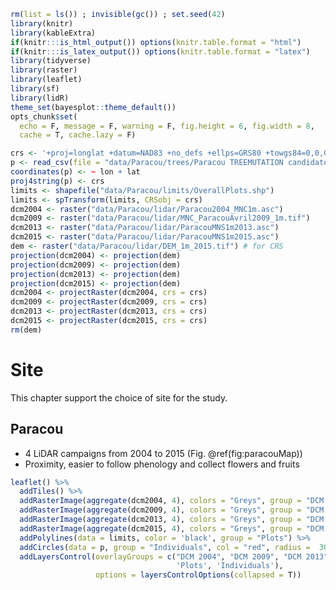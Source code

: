 ```r
rm(list = ls()) ; invisible(gc()) ; set.seed(42)
library(knitr)
library(kableExtra)
if(knitr:::is_html_output()) options(knitr.table.format = "html") 
if(knitr:::is_latex_output()) options(knitr.table.format = "latex") 
library(tidyverse)
library(raster)
library(leaflet)
library(sf)
library(lidR)
theme_set(bayesplot::theme_default())
opts_chunk$set(
  echo = F, message = F, warning = F, fig.height = 6, fig.width = 8,
  cache = T, cache.lazy = F)
```

```r
crs <- '+proj=longlat +datum=NAD83 +no_defs +ellps=GRS80 +towgs84=0,0,0' # global crs definition
p <- read_csv(file = "data/Paracou/trees/Paracou TREEMUTATION candidates.csv")
coordinates(p) <- ~ lon + lat
proj4string(p) <- crs
limits <- shapefile("data/Paracou/limits/OverallPlots.shp")
limits <- spTransform(limits, CRSobj = crs)
dcm2004 <- raster("data/Paracou/lidar/Paracou2004_MNC1m.asc")
dcm2009 <- raster("data/Paracou/lidar/MNC_ParacouAvril2009_1m.tif")
dcm2013 <- raster("data/Paracou/lidar/ParacouMNS1m2013.asc")
dcm2015 <- raster("data/Paracou/lidar/ParacouMNS1m2015.asc")
dem <- raster("data/Paracou/lidar/DEM_1m_2015.tif") # for CRS
projection(dcm2004) <- projection(dem)
projection(dcm2009) <- projection(dem)
projection(dcm2013) <- projection(dem)
projection(dcm2015) <- projection(dem)
dcm2004 <- projectRaster(dcm2004, crs = crs)
dcm2009 <- projectRaster(dcm2009, crs = crs)
dcm2013 <- projectRaster(dcm2013, crs = crs)
dcm2015 <- projectRaster(dcm2015, crs = crs)
rm(dem) 
```

# Site

This chapter support the choice of site for the study.

## Paracou

* 4 LiDAR campaigns from 2004 to 2015 (Fig. \@ref(fig:paracouMap))
* Proximity, easier to follow phenology and collect flowers and fruits

```r
leaflet() %>%
  addTiles() %>% 
  addRasterImage(aggregate(dcm2004, 4), colors = "Greys", group = "DCM 2004") %>%
  addRasterImage(aggregate(dcm2009, 4), colors = "Greys", group = "DCM 2009") %>%
  addRasterImage(aggregate(dcm2013, 4), colors = "Greys", group = "DCM 2013") %>%
  addRasterImage(aggregate(dcm2015, 4), colors = "Greys", group = "DCM 2015") %>%
  addPolylines(data = limits, color = 'black', group = "Plots") %>%
  addCircles(data = p, group = "Individuals", col = "red", radius =  30) %>% 
  addLayersControl(overlayGroups = c("DCM 2004", "DCM 2009", "DCM 2013", "DCM 2015",
                                     'Plots', 'Individuals'),
                   options = layersControlOptions(collapsed = T)) 
```

